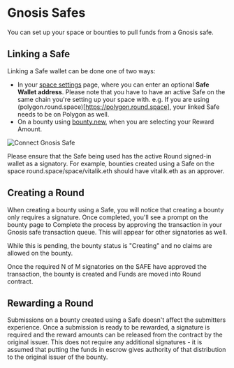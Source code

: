 
# Gnosis Safes

You can set up your space or bounties to pull funds from a Gnosis safe. 

## Linking a Safe

Linking a Safe wallet can be done one of two ways:

* In your [space settings](https://www.round.space/dashboard/settings) page, where you can enter an optional **Safe Wallet address**. Please note that you have to have an active Safe on the same chain you're setting up your space with. e.g. If you are using (polygon.round.space)[https://polygon.round.space], your linked Safe needs to be on Polygon as well.
* On a bounty using [bounty.new](https://bounty.new), when you are selecting your Reward Amount. 

<Image src="/connect-safe.png" alt="Connect Gnosis Safe" width={900} height={725} />

Please ensure that the Safe being used has the active Round signed-in wallet as a signatory. For example, bounties created using a Safe on the space round.space/space/vitalik.eth should have vitalik.eth as an approver.  

## Creating a Round

When creating a bounty using a Safe, you will notice that creating a bounty only requires a signature. Once completed, you'll see a prompt on the bounty page to Complete the process by approving the transaction in your Gnosis safe transaction queue. This will appear for other signatories as well.

While this is pending, the bounty status is "Creating" and no claims are allowed on the bounty.

Once the required N of M signatories on the SAFE have approved the transaction, the bounty is created and Funds are moved into Round contract.


## Rewarding a Round

Submissions on a bounty created using a Safe doesn't affect the submitters experience. Once a submission is ready to be rewarded, a signature is required and the reward amounts can be released from the contract by the original issuer. This does not require any additional signatures - it is assumed that putting the funds in escrow gives authority of that distribution to the original issuer of the bounty.